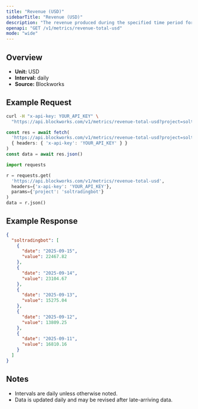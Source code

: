 ```yaml
---
title: "Revenue (USD)"
sidebarTitle: "Revenue (USD)"
description: "The revenue produced during the specified time period for given project."
openapi: "GET /v1/metrics/revenue-total-usd"
mode: "wide"
---
```


## Overview

- **Unit:** USD
- **Interval:** daily
- **Source:** Blockworks

## Example Request

<CodeGroup>

```bash cURL
curl -H "x-api-key: YOUR_API_KEY" \
  "https://api.blockworks.com/v1/metrics/revenue-total-usd?project=soltradingbot"
```

```typescript TypeScript
const res = await fetch(
  'https://api.blockworks.com/v1/metrics/revenue-total-usd?project=soltradingbot',
  { headers: { 'x-api-key': 'YOUR_API_KEY' } }
)
const data = await res.json()
```

```python Python
import requests

r = requests.get(
  'https://api.blockworks.com/v1/metrics/revenue-total-usd',
  headers={'x-api-key': 'YOUR_API_KEY'},
  params={'project': 'soltradingbot'}
)
data = r.json()
```

</CodeGroup>

## Example Response

```json
{
  "soltradingbot": [
    {
      "date": "2025-09-15",
      "value": 22467.82
    },
    {
      "date": "2025-09-14",
      "value": 23104.67
    },
    {
      "date": "2025-09-13",
      "value": 15275.04
    },
    {
      "date": "2025-09-12",
      "value": 13809.25
    },
    {
      "date": "2025-09-11",
      "value": 16810.16
    }
  ]
}
```

## Notes
- Intervals are daily unless otherwise noted.
- Data is updated daily and may be revised after late-arriving data.